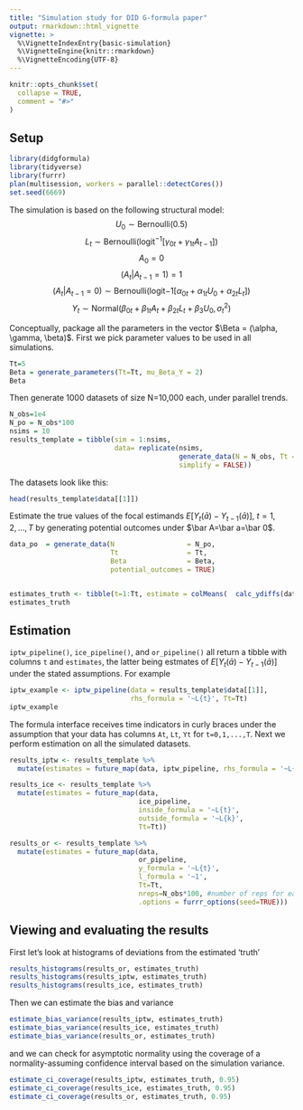 ```yaml
---
title: "Simulation study for DID G-formula paper"
output: rmarkdown::html_vignette
vignette: >
  %\VignetteIndexEntry{basic-simulation}
  %\VignetteEngine{knitr::rmarkdown}
  %\VignetteEncoding{UTF-8}
---
```


```r
knitr::opts_chunk$set(
  collapse = TRUE,
  comment = "#>"
)
```

## Setup

```r
library(didgformula)
library(tidyverse)
library(furrr)
plan(multisession, workers = parallel::detectCores())
set.seed(6669)
```

The simulation is based on the following structural model:
$$ U_0 \sim \text{Bernoulli}(0.5) $$
$$ L_t \sim \text{Bernoulli}(\text{logit}^{-1}[\gamma_{0t} + \gamma_{1t}A_{t-1}]) $$
$$ A_0 = 0$$
$$(A_t | A_{t-1} = 1) = 1$$
$$(A_t | A_{t-1} = 0) \sim \text{Bernoulli}(\text{logit}{-1}[\alpha_{0t} +\alpha_{1t}U_0 + \alpha_{2t}L_t])$$
$$Y_t \sim \text{Normal}(\beta_{0t} + \beta_{1t}A_t + \beta_{2t}L_t + \beta_3U_0, \sigma^2_t)$$

Conceptually, package all the parameters in the vector $\Beta = (\alpha, \gamma, \beta)$.
First we pick parameter values to be used in all simulations.

```r
Tt=5
Beta = generate_parameters(Tt=Tt, mu_Beta_Y = 2) 
Beta
```

Then generate 1000 datasets of size N=10,000 each, under parallel trends.

```r
N_obs=1e4
N_po = N_obs*100
nsims = 10
results_template = tibble(sim = 1:nsims,
                          data= replicate(nsims, 
                                          generate_data(N = N_obs, Tt = Tt, Beta = Beta),
                                          simplify = FALSE))
```

The datasets look like this:

```r
head(results_template$data[[1]])
```


Estimate the true values of the focal estimands $E[Y_t(\bar a) - Y_{t-1}(\bar a)]$, $t=1,2,...,T$ by generating potential outcomes under $\bar A=\bar a=\bar 0$.

```r
data_po  = generate_data(N                  = N_po, 
                         Tt                 = Tt,
                         Beta               = Beta, 
                         potential_outcomes = TRUE)


estimates_truth <- tibble(t=1:Tt, estimate = colMeans(  calc_ydiffs(data_po, Tt) ))
estimates_truth
```

## Estimation

`iptw_pipeline()`, `ice_pipeline()`, and `or_pipeline()` all return a tibble with columns `t` and `estimates`, the latter being estmates of $E[Y_t(\bar a) - Y_{t-1}(\bar a)]$ under the stated assumptions. For example

```r
iptw_example <- iptw_pipeline(data = results_template$data[[1]],
                              rhs_formula = '~L{t}', Tt=Tt)
iptw_example
```

The formula interface receives time indicators in curly braces under the assumption that your data has columns `At`, `Lt`, `Yt` for `t=0,1,...,T`. Next we perform estimation on all the simulated datasets.


```r
results_iptw <- results_template %>%
  mutate(estimates = future_map(data, iptw_pipeline, rhs_formula = '~L{t}', Tt=Tt))
```


```r
results_ice <- results_template %>%
  mutate(estimates = future_map(data, 
                                ice_pipeline, 
                                inside_formula = '~L{t}', 
                                outside_formula = '~L{k}', 
                                Tt=Tt))
```


```r

results_or <- results_template %>%
  mutate(estimates = future_map(data, 
                                or_pipeline, 
                                y_formula = '~L{t}',
                                l_formula = '~1',
                                Tt=Tt,
                                nreps=N_obs*100, #number of reps for each monte-carlo iteration
                                .options = furrr_options(seed=TRUE)))
```



## Viewing and evaluating the results

First let's look at histograms of deviations from the estimated 'truth'
```r
results_histograms(results_or, estimates_truth)
results_histograms(results_iptw, estimates_truth)
results_histograms(results_ice, estimates_truth)
```

Then we can estimate the bias and variance
```r
estimate_bias_variance(results_iptw, estimates_truth)
estimate_bias_variance(results_ice, estimates_truth)
estimate_bias_variance(results_or, estimates_truth)
```

and we can check for asymptotic normality using the coverage of a normality-assuming confidence interval based on the simulation variance.

```r
estimate_ci_coverage(results_iptw, estimates_truth, 0.95)
estimate_ci_coverage(results_ice, estimates_truth, 0.95)
estimate_ci_coverage(results_or, estimates_truth, 0.95)
```
